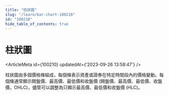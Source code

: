 ```yaml
---
title: "柱狀圖"
slug: "/learn/bar-chart-100210"
id: "100210"
hide_table_of_contents: true
---
```



# 柱狀圖

<ArticleMeta id={100210} updatedAt={'2023-09-26 13:58:47'} />
<div className='border-solid border-b border-t-0 my-4 border-[var(--ifm-color-gray-300)]' />

柱狀圖由多個價格條組成，每個條表示資產或證券在特定時間段內的價格變動。每個條通常顯示開盤價、最高價、最低價和收盤價 (開盤價、最高價、最低價、收盤價，OHLC)，儘管可以調整為只顯示最高價、最低價和收盤價 (HLC)。
